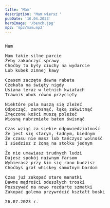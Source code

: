 ```yaml
---
title: 'Mam'
description: 'Mam wiersz '
pubDate: '10.04.2023'
heroImage: '/bench.jpg'
mp3: 'mp3/mam.mp3'
---
```

<pre>

Mam

Mam takie silne parcie
Żeby zakończyć sprawy
Choćby to były ciuchy na wydarcie
Lub kubek zimnej kawy

Czasem zaczęta dawna rabata
Czekała na święty nigdy
Usiana teraz w letnich kwiatach
Trawnik obok równo przycięty

Niektóre pola muszą się zleżeć
Odpocząć, zarosnąć, łąką zakwitnąć
Zmęczone kości muszą poleżeć
Wiosną nabrzmiałe batem świsnąć

Czas wziąć za siebie odpowiedzialność
Że jest się starym, ładnym, biednym
Że czasu nie masz lub tańczysz wolność
I siedzisz z żoną na stołku jednym

Że nie umawiasz trudnych ludzi
Dajesz spokój naiwnym farsom
Wybierasz przy kim się rano budzisz
Choćbyś grał whiskey samotnym bardom

Czas już zakopać stare manatki
Dawne mądrości odeszłych troski
Pozszywać na nowo rozdarte szmatki
Zakopać golema przywrócić kształt boski

26.07.2023 r.
  
</pre>
